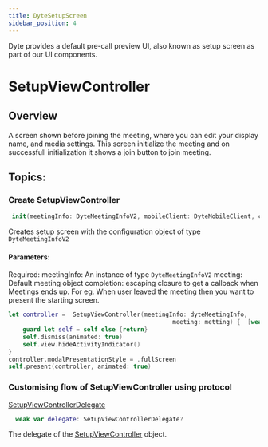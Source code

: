 ```yaml
---
title: DyteSetupScreen
sidebar_position: 4
---
```


Dyte provides a default pre-call preview UI, also known as setup screen as part of our UI components.

# SetupViewController

## Overview

A screen shown before joining the meeting, where you can edit your display name,
and media settings. This screen initialize the meeting and on successfull initialization
it shows a join button to join meeting.

## Topics:

### Create SetupViewController

```swift
 init(meetingInfo: DyteMeetingInfoV2, mobileClient: DyteMobileClient, completion:@escaping()->Void)

```

Creates setup screen with the configuration object of type `DyteMeetingInfoV2`

#### Parameters:

Required:
meetingInfo: An instance of type `DyteMeetingInfoV2`
meeting: Default meeting object
completion: escaping closure to get a callback when Meetings ends up. For eg. When user leaved the meeting then
you want to present the starting screen.

```swift
let controller =  SetupViewController(meetingInfo: dyteMeetingInfo,
                                              meeting: metting) {  [weak self] in
    guard let self = self else {return}
    self.dismiss(animated: true)
    self.view.hideActivityIndicator()
}
controller.modalPresentationStyle = .fullScreen
self.present(controller, animated: true)

```

### Customising flow of SetupViewController using protocol

[SetupViewControllerDelegate](/ios/components/dyte-setup-screen-delegate)

```swift
  weak var delegate: SetupViewControllerDelegate?
```

The delegate of the [SetupViewController](/ios/components/dyte-setup-screen) object.
